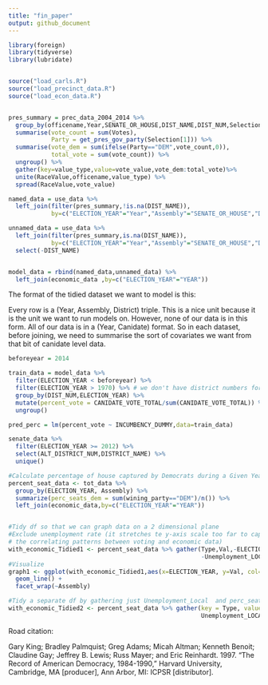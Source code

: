 ```yaml
---
title: "fin_paper"
output: github_document
---
```


```r
library(foreign)
library(tidyverse)
library(lubridate)


source("load_carls.R")
source("load_precinct_data.R")
source("load_econ_data.R")


pres_summary = prec_data_2004_2014 %>% 
  group_by(officename,Year,SENATE_OR_HOUSE,DIST_NAME,DIST_NUM,Selection) %>%
  summarise(vote_count = sum(Votes),
            Party = get_pres_gov_party(Selection[1])) %>%
  summarise(vote_dem = sum(ifelse(Party=="DEM",vote_count,0)),
            total_vote = sum(vote_count)) %>%
  ungroup() %>%
  gather(key=value_type,value=vote_value,vote_dem:total_vote)%>%
  unite(RaceValue,officename,value_type) %>%
  spread(RaceValue,vote_value)

named_data = use_data %>%
  left_join(filter(pres_summary,!is.na(DIST_NAME)),
            by=c("ELECTION_YEAR"="Year","Assembly"="SENATE_OR_HOUSE","DISTRICT_NUM"="DIST_NUM","DISTRICT_NAME"="DIST_NAME"))

unnamed_data = use_data %>%
  left_join(filter(pres_summary,is.na(DIST_NAME)),
            by=c("ELECTION_YEAR"="Year","Assembly"="SENATE_OR_HOUSE","DISTRICT_NUM"="DIST_NUM")) %>%
  select(-DIST_NAME)


model_data = rbind(named_data,unnamed_data) %>%
  left_join(economic_data ,by=c("ELECTION_YEAR"="YEAR"))
```

The format of the tidied dataset we want to model is this:

Every row is a (Year, Assembly, District) triple. This is a nice unit because it is the unit we want to run models on. However, none of our data is in this form. All of our data is in a (Year, Canidate) format. So in each dataset, before joining, we need to summarise the sort of covariates we want from that bit of canidate level data.

```r
beforeyear = 2014

train_data = model_data %>%
  filter(ELECTION_YEAR < beforeyear) %>%
  filter(ELECTION_YEAR > 1970) %>% # we don't have district numbers for 1968 and 1970! (this should be fixable)
  group_by(DIST_NUM,ELECTION_YEAR) %>%
  mutate(percent_vote = CANIDATE_VOTE_TOTAL/sum(CANIDATE_VOTE_TOTAL)) %>%
  ungroup()

pred_perc = lm(percent_vote ~ INCUMBENCY_DUMMY,data=train_data)
```

```r
senate_data %>%
  filter(ELECTION_YEAR >= 2012) %>%
  select(ALT_DISTRICT_NUM,DISTRICT_NAME) %>%
  unique()
```

```r
#Calculate percentage of house captured by Democrats during a Given Year's General Election
percent_seat_data <- tot_data %>%
  group_by(ELECTION_YEAR, Assembly) %>%
  summarize(perc_seats_dem = sum(wining_party=="DEM")/n()) %>%
  left_join(economic_data,by=c("ELECTION_YEAR"="YEAR"))


#Tidy df so that we can graph data on a 2 dimensional plane 
#Exclude unemployment rate (it stretches te y-axis scale too far to capture insights on
# the correlating patterns between voting and economic data)
with_economic_Tidied1 <- percent_seat_data %>% gather(Type,Val,-ELECTION_YEAR, -Assembly, 
                                                      -Unemployment_LOCAL)
#Visualize 
graph1 <- ggplot(with_economic_Tidied1,aes(x=ELECTION_YEAR, y=Val, col=Type)) + 
  geom_line() + 
  facet_wrap(~Assembly)

#Tidy a separate df by gathering just Unemployment_Local  and perc_seats_dem under Type
with_economic_Tidied2 <- percent_seat_data %>% gather(key = Type, value = Percent, 
                                                      Unemployment_LOCAL, perc_seats_dem)
```

Road citation:

Gary King; Bradley Palmquist; Greg Adams; Micah Altman;
Kenneth Benoit; Claudine Gay; Jeffrey B. Lewis; Russ Mayer;
and Eric Reinhardt. 1997. "The Record of American Democracy, 1984-1990," Harvard University, Cambridge, MA [producer],
Ann Arbor, MI: ICPSR [distributor].